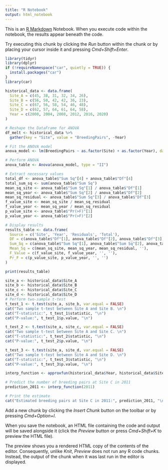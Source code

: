 ```yaml
---
title: "R Notebook"
output: html_notebook
---
```


This is an [R Markdown](http://rmarkdown.rstudio.com) Notebook. When you execute code within the notebook, the results appear beneath the code. 

Try executing this chunk by clicking the *Run* button within the chunk or by placing your cursor inside it and pressing *Cmd+Shift+Enter*. 

```r
library(tidyr)
library(dplyr)
if (!requireNamespace("car", quietly = TRUE)) {
  install.packages("car")
}
library(car)
```


```r
historical_data <- data.frame(
  Site_A = c(45, 38, 31, 32, 34, 26),
  Site_B = c(56, 50, 42, 42, 36, 23),
  Site_C = c(67, 56, 58, 54, 46, 48),
  Site_D = c(62, 57, 64, 61, 64, 58),
  Year = c(2000, 2004, 2008, 2012, 2016, 2020)
)

# Reshape the DataFrame for ANOVA
df_melt <- historical_data %>%
  gather(key = "Site", value = "BreedingPairs", -Year)

# Fit the ANOVA model
anova_model <- lm(BreedingPairs ~ as.factor(Site) + as.factor(Year), data = df_melt)

# Perform ANOVA
anova_table <- Anova(anova_model, type = "II")

# Extract necessary values
total_df <- anova_table$"Sum Sq"[4] + anova_table$"Df"[4]
total_sum_sq <- sum(anova_table$"Sum Sq")
mean_sq_site <- anova_table$"Sum Sq"[1] / anova_table$"Df"[1]
mean_sq_year <- anova_table$"Sum Sq"[2] / anova_table$"Df"[2]
mean_sq_residual <- anova_table$"Sum Sq"[3] / anova_table$"Df"[3]
f_value_site <- mean_sq_site / mean_sq_residual
f_value_year <- mean_sq_year / mean_sq_residual
p_value_site <- anova_table$"Pr(>F)"[1]
p_value_year <- anova_table$"Pr(>F)"[2]

# Display results
results_table <- data.frame(
  Source = c('Site', 'Year', 'Residuals', 'Total'),
  DF = c(anova_table$"Df"[1], anova_table$"Df"[2], anova_table$"Df"[3], total_df),
  Sum_Sq = c(anova_table$"Sum Sq"[1], anova_table$"Sum Sq"[2], anova_table$"Sum Sq"[3], total_sum_sq),
  Mean_Sq = c(mean_sq_site, mean_sq_year, mean_sq_residual, ''),
  F_Value = c(f_value_site, f_value_year, '', ''),
  Pr_F = c(p_value_site, p_value_year, '', '')
)

print(results_table)
```


```r
site_a <- historical_data$Site_A
site_b <- historical_data$Site_B
site_c <- historical_data$Site_C
site_d <- historical_data$Site_D
# Perform two-sample t-test
t_test_1 <- t.test(site_a, site_b, var.equal = FALSE)
cat("Two sample t-test between Site A and Site B. \n")
cat("T-statistic:", t_test_1$statistic, "\n")
cat("P-value:", t_test_1$p.value, "\n")
```


```r
t_test_2 <- t.test(site_a, site_c, var.equal = FALSE)
cat("Two sample t-test between Site A and Site C. \n")
cat("T-statistic:", t_test_2$statistic, "\n")
cat("P-value:", t_test_2$p.value, "\n")
```


```r
t_test_3 <- t.test(site_a, site_d, var.equal = FALSE)
cat("Two sample t-test between Site A and Site D. \n")
cat("T-statistic:", t_test_3$statistic, "\n")
cat("P-value:", t_test_3$p.value, "\n")
```


```r
interp_function <- approxfun(historical_data$Year, historical_data$Site_C, method = "linear", rule = 2)

# Predict the number of breeding pairs at Site C in 2011
prediction_2011 <- interp_function(2011)

# Print the estimate
cat("Estimated breeding pairs at Site C in 2011:", prediction_2011, "\n")
```

Add a new chunk by clicking the *Insert Chunk* button on the toolbar or by pressing *Cmd+Option+I*.

When you save the notebook, an HTML file containing the code and output will be saved alongside it (click the *Preview* button or press *Cmd+Shift+K* to preview the HTML file). 

The preview shows you a rendered HTML copy of the contents of the editor. Consequently, unlike *Knit*, *Preview* does not run any R code chunks. Instead, the output of the chunk when it was last run in the editor is displayed.

